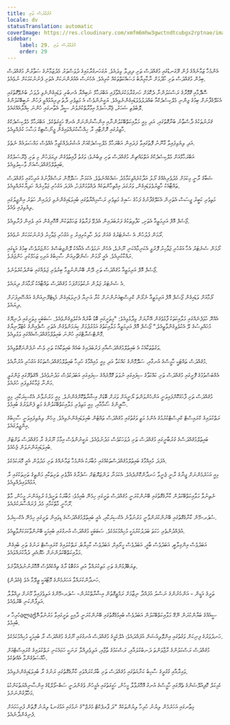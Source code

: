 ```yaml
---
title: މުޤައްދަސް ތަށި
locale: dv
statusTranslation: automatic
coverImage: https://res.cloudinary.com/xmfm6mhw3gwctndtcubgx2rptnae/image/upload/v1741354419/small_cover_la_gran_rebelion_28716e29d2.webp
sidebar:
    label: 29. މުޤައްދަސް ތަށި
    order: 29
---
```

އެންމެހާ ޒަމާނެއްގެ ފުން ރޭގަނޑުގައި މުޤައްދަސް ތަށި ދިދިލާ ވިދައެވެ. ޔުގަހަނގުރާމައިގެ ދުވަސްވަރު މެދުޒަމާނުގެ ސަވާރުން މުޤައްދަސް ބިމުން މުޤައްދަސް ތަށި ހޯދުމަށް ނާކާމިޔާބު މަސައްކަތްތަކެއް ކުރިއެވެ. އެހެނަސް އެއުރެންނަކަށް އެތަށި ފެނުނުކަމަކަށް ނުވެއެވެ.

ސޮދޮމާއި ގޮމޮރާގެ ރަސްކަލުންނާ ދެކޮޅަށް ހަނގުރާމަކުރައްވާފައި އަބްރަހާމް ނަބިއްޔާ އެނބުރި ވަޑައިގެންނެވި ދުވަހު، ބުނެވޭގޮތުގައި އެކަލޭގެފާނަށް ބިމުގެ ޖިންނި މެލްކިސެދެކްއާ ބައްދަލުވެވަޑައިގެންނެވިއެވެ. ޔަގީނުންވެސް އެ މަތިވެރި ޛާތު ދިރިއުޅުއްވީ ފަހުން ނަބީބޭކަލުންގެ ލޮބުވެތި ޝަހަރު، ޖެރޫސަލެމް އިމާރާތްކުރެވުނު ސީދާ އެތާނގައި ހުންނަ ކިއްލާއެއްގައެވެ.

ޤަރުނުތަކުގެ ދާސްތާނު ބުނާގޮތުގައި، އަދި މިއީ މަލާއިކަތްބޭކަލުންނާއި އިންސާނުންނަށް އެނގޭ ހަގީގަތެކެވެ. އަބްރަހާމް މެލްކިސެދެކްގެ ހާޒިރުގައި ރޮށްޓާއި ރާ ހިއްސާކުރައްވައިގެން ޖީނޯސްޓިކް މަސާހަ ކުރެއްވިއެވެ.

އަދި ލިޔެވިފައިވާ ގާނޫނު ފޮތުގައިވާ ފަދައިން އަބްރަހާމް މެލްކިސެދެކްއަށް އުޝުރުދެއްކެވީމާ އެއްވެސް މައްސަލައެއް ނެތެވެ.

އަބްރަހާމްއަށް މެލްކިސެދެކްގެ އަތްމައްޗިން މުޤައްދަސް ތަށި ލިބުނެވެ؛ ވަގުތު ފާއިތުވެގެން ދިޔަފަހުން މި ތަށި ޖެރޫސަލެމްގެ ބައިތުލްމުޤައްދަސްއަށް ވާސިލުވިއެވެ.

ޝަބާގެ ރާނީ މިކަމަށް މެދުވެރިއެއްގެ ރޯލު އަދާކުރެއްވިކަމާމެދު ޝައްކެއްނެތެވެ. އެކަމަނާ ސަލޮމޮން ރަސްގެފާނުގެ އަރިހުގައި މުޤައްދަސް ތައްޓާއެކު ހާޒިރުވެވަޑައިގެން، ވަރުގަދަ އިމްތިހާންތަކެއް ދެއްވުމަށްފަހު، އެފަދަ އަގުހުރި ޖަވާހިރެއް ހަދިޔާކުރެއްވިއެވެ.

މަތިވެރި ކަބީރު ޖީސަސް އެތަށިން އެކަލޭގެފާނުގެ ފަހުގެ ސައިގެ މަތިވެރި ރަސްމިއްޔާތުގައި ބުއިވަޑައިގެންނެވި ފަދައިން ހަތަރު އިންޖީލުގައި ލިޔެވިފައި ވެއެވެ.

ޖޯސެފް އޮފް އަރިމަތީއާ އެތަށި، ކަފާލިތަކުގެ ފަރުބަދައިން އެދެވޭ ފަރާތުގެ ޒަހަމްތަކުން އޮހޮރިގެން އައި ލެއިން ފުރާލިއެވެ.

ރޯމަން ފުލުހުން އެ ސެނެޓަރުގެ ގެއަށް ވަދެ ހާލިކުރިއިރު މި އަގުހުރި ޖަވާހިރު ފެނުނުކަމަކަށް ނުވެއެވެ.

ރޯމަން ސެނެޓަރު އެހާ އަގުހުރި ޖަވާހިރު ފޮރުވީ އެކަނިމާއެކަނި ނޫނެވެ، އެހެން ނަމަވެސް އެއާއެކު ލޮންޖިބަސްގެ ހަންޖަރުވެސް ބިމުގެ އަޑީގައި ރައްކާކުރިއެވެ. އެއީ ރޯމަން ސެންޗޫރިއަން ސާހިބުގެ އަރިކި ޒަހަމްކުރި ހަންޖަރެވެ.

ޖޯސެފް އޮފް އަރިމަތީއާ މުޤައްދަސް ތަށި ދޭން ބޭނުންނުވީމާ ބިރުވެރި ޖަލެއްގައި ބަންދުކުރެވުނެވެ.

އެ ސެނެޓަރު ޖަލުން ނުކުތުމަށްފަހު މުޤައްދަސް ތައްޓާއެކު ރޯމާއަށް ދިޔައެވެ.

ރޯމާއަށް ވަޑައިގެން ޖޯސެފް އޮފް އަރިމަތީއާ ނެރޯން ކްރިސްޓިއަނުންނަށް ކުރާ އަނިޔާ ފެނިވަޑައިގެން މެޑިޓެރޭނިއަންގެ އައްސޭރިފަށަށް ދިޔައެވެ.

އެއްރޭ ހުވަފެނެއްގައި މަލާއިކަތަކު ފާޅުވެގެން އޭނާޔަށް ވިދާޅުވިއެވެ: "މިތަށީގައި ބޮޑު ބާރެއް އެކުލެވިގެންވެއެވެ. ސަބަބަކީ މިތަށީގައި ދުނިޔޭގެ މުޚައްލިސުގެ ލޭ އެކުލެވިގެންވާތީއެވެ." ޖޯސެފް އޮފް އަރިމަތީއާ މަލާއިކަތުގެ އަމުރުފުޅަށް ކިޔަމަންވެގެން އެތަށި ސްޕެއިންގެ ކެޓަލޫނިޔާގެ މޮންޓްސެރާޓްގައި ހުންނަ ބައިތުލްމުޤައްދަސްއެއްގައި ވަޅުލިއެވެ.

ވަގުތުތަކާއެކު އެ ބައިތުލްމުޤައްދަސްއާއި ފަރުބަދައިގެ ބައެއް ބައިތަކާއެކު ތަށި ވެސް ނުފެންނަގޮތްވިއެވެ.

މުޤައްދަސް ތައްޓަކީ ހާމީސްގެ އުނގާއި، ސަލޮމޮންގެ ކައްކަވާ އަދި މިއީ މުއިއްމާގެ ހުރިހާ ބައިތުލްމުޤައްދަސްތަކުގެ އަގުހުރި އުރުނާއެވެ.

އެއްބަސްވުމުގެ ފޮށީގައި މުޤައްދަސް ތަށި ކައްކަވާގެ ސިފައިގައި ނުވަތަ ގޮމޮރެއްގެ ސިފައިގައި އަބަދަކުވެސް މަދުނުވެއެވެ. އޭގެތެރޭގައި ޖަންގަލީ މަންނާ ޖަމާކުރެވިފައި ހުރެއެވެ.

މުޤައްދަސް ތަށި ފާހަގަކޮށްފައިވަނީ އަންހެންވަންތަ ޔޯނީއަށް ވަރަށް ބޮޑަށް އިޝާރާތްކޮށްގެންނެވެ. މިއީ މަރުނުވާނެ އެކްސިރަކާއި، މިއީ ސޫފީންގެ ސޯމާއާއި، މިއީ މަތިވެރި މަލާއިކަތްބޭކަލުންގެ މަތީ ފެންވަރުގެ ބުއިމެވެ.

ރަތްކުލައިގެ ކްރައިސްޓް ކްރިސްޓްކުރުމުގެ އެންމެ މަތީ ވަގުތުގައި މުޤައްދަސް ތައްޓުން ބުއިވަޑައިގެންނެވިއެވެ. މިހެން ލިޔެވިފައިވަނީ ސާހިބުގެ އިންޖީލުގައެވެ.

ބައިތުލްމުޤައްދަސްގެ ގުރުބާނީގައި މުޤައްދަސް ތަށި ދުވަހަކުވެސް މަދުނުވެއެވެ. ޔަގީނުންވެސް އިމާމު ނޫރުގެ ރާ މުޤައްދަސް ތަށްޓަށް ބުއިވަޑައިގަންނަވަން ޖެހެއެވެ.

އެފަދަ މުއިއްމާގެ ބައިތުލްމުޤައްދަސްތަކެއްގައި މުބާރަކު އެންމެހާ ޒަމާނެއްގެ ތަށި މަދުވުން އެއީ މޮޔަކަމެކެވެ.

މިއީ އަހަރެމެންނަށް ޖީނާގެ ރާނީ ޖެނީވާ ހަނދާންކޮށްދެއެވެ. އެކަމަނާ ލަންޒަރޮޓަށް ސުފުރާގެ އުފާވެރި ތަށިތަކާއި މަންތީގެ ތަށިތަކުގައި ރާ އަޅުއްވައިދެއްވިއެވެ.

ނެތިނުވާ މަލާއިކަތްބޭކަލުން ކާނާގެގޮތުގައި ބޭނުންކުރަނީ މުޤައްދަސް ތަށީގައި ހިމެނޭ ބުއިމެވެ؛ މުބާރަކު ތަށީދެކެ ރުޅިއަންނަ މީހުން، މާތް ރޫހާނީ މާތްކަމާއި މެދު ފުރައްސާރަކުރެއެވެ.

ސުޕަރ-މޭން ކާނާގެގޮތުގައި ބޭނުންކުރަންވާނީ މަރުނުވާނެ އެކްސިރަކާއި، އެއީ ބައިތުލްމުޤައްދަސްގެ ޑިވައިން ތަށީގައި ހިމެނޭ އެކްސިރެވެ.

އުފެއްދުންތެރި ހަކަތަ ބަދަލުކުރުމަކީ މުހިއްމުކަމެކެވެ. ސަބަބަކީ މުޤައްދަސް އުނގުގައި ބުއިމަކީ ބޭނުންވާކަމަކަށްވާތީއެވެ.

އަބަދުވެސް އިންގިލާބީ، އަބަދުވެސް ބާޣީ، އަބަދުވެސް ހީރޯއިކް، އަބަދުވެސް ކާމިޔާބު، ރަތްކުލައިގެ ކްރައިސްޓް ރަނުގެ ތަށި ބުއިގެން މަލާއިކަތްބޭކަލުންނަށް ހެޔޮއެދި ދުއާކުރައްވައެވެ.

ތިޔަބޭފުޅުންގެ ތަށި މަތިކުރައްވާ އަދި އަގުބޮޑު ރާގެ ތިއްކެއްވެސް އޮހޮރުނުނުދެއްވާށެވެ.

ހަނދާންކުރައްވާ އަހަރެމެންގެ މޮޓޯއަކީ ތީލޭމާ އެވެ (އެދުން).

ތަށީގެ އަޑީން - އަންހެނުންގެ ނަސްލު އުފައްދާ ނިޒާމަށް ރަމްޒީގޮތުން އިޝާރާތްކުރުން- ސުޕަރ-މޭންގެ އަލިވެފައިވާ މޫނަށް ދިއްލާލާ އަލިފާންކަނި ބޭރުވެއެވެ.

ހުރިހާ ގალაქްސީއެއްގެ ބަޔާންކުރަން ނޭގޭ މަލާއިކަތްބޭކަލުން އަބަދުވެސް ބުއިމުގެގޮތުގައި ބޭނުންކުރަނީ ދާއިމީ ތަށީގައިވާ މަރުނުވާނެ ބުއިމެވެ.

ހަނދުވަރުގެ ފިނިކަން ވަގުތުގައި އިންވޮލިއުޝަން އުފައްދައެވެ؛ އެލްކެމީގެ މުޤައްދަސް އުނގުގައި ނޫރުގެ މުޤައްދަސް ރާ ބުއިމަކީ މުހިއްމުކަމެކެވެ.

މުޤައްދަސް ރަސްކަލުންގެ ރާޖާވަންތަ ދަނބުކުލައާއި، ރަސްކަމުގެ ތާޖާއި، އަލިވެދިއްލާ ރަނަކީ ހަމައެކަނި ރަތްކުލައިގެ ކްރައިސްޓްއަށް ޚާއްސަވެގެންވާ އެއްޗެކެވެ.

ވައިރާއާއި ގުގުރީގެ ސާހިބު ކަނާއަތުގައި މުޤައްދަސް ތަށި ބާރުކުރައްވައި ކާނާގެގޮތުގައި ރަނުގެ ރާ ބުއިވަޑައިގެންނެވިއެވެ.

ކެމިކަލް ކޮޕިއުލޭޝަންގެ ތެރޭގައި ހާމީސްގެ އުނގު އޮހޮރުވާލާ މީހުން، ހަގީގަތުގައި އެމީހުން ވެގެންދަނީ ސަބް-ވޯލްޑްގެ އިންސާނިއްޔަތުކަންކުޑަ މަޚުލޫގުންނަށެވެ.

މިތާނގައި އަހަރެމެން ލިޔުނު ހުރިހާ ލިޔުންތަކެއް "ދަ ޕާރފެކްޓް މެރެޖް"ގެ ނަމުގައި އަޅުގަނޑު ލިޔުނު ފޮތުން ފުރިހަމައަށް ފެނިގެންދާނެއެވެ.

